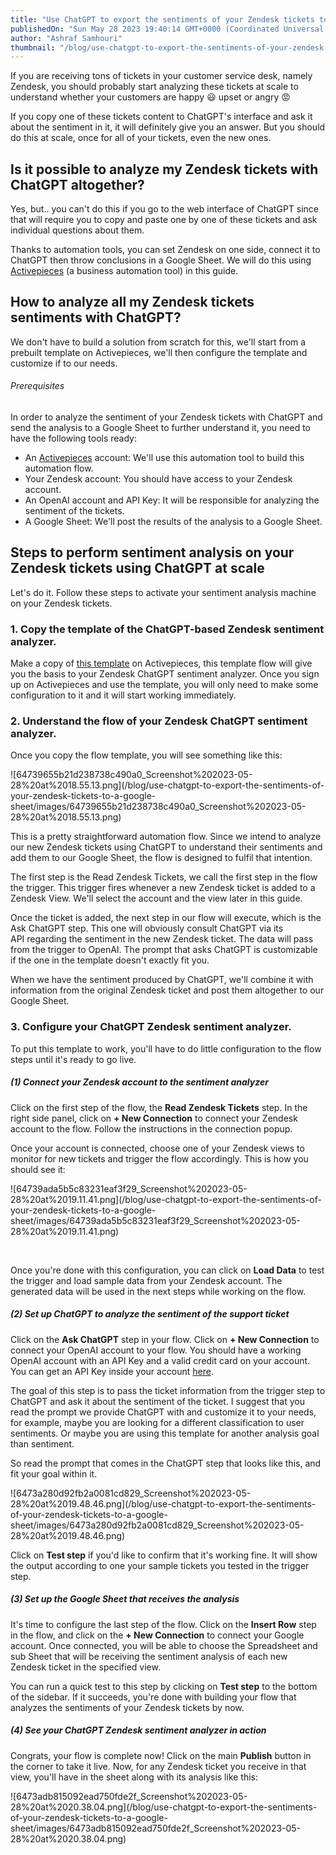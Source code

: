 ```yaml
---
title: "Use ChatGPT to export the sentiments of your Zendesk tickets to a Google Sheet"
publishedOn: "Sun May 28 2023 19:40:14 GMT+0000 (Coordinated Universal Time)"
author: "Ashraf Samhouri"
thumbnail: "/blog/use-chatgpt-to-export-the-sentiments-of-your-zendesk-tickets-to-a-google-sheet/thumbnail.png"
---
```


If you are receiving tons of tickets in your customer service desk, namely Zendesk, you should probably start analyzing these tickets at scale to understand whether your customers are happy 😃 upset or angry 😡

If you copy one of these tickets content to ChatGPT's interface and ask it about the sentiment in it, it will definitely give you an answer. But you should do this at scale, once for all of your tickets, even the new ones.

Is it possible to analyze my Zendesk tickets with ChatGPT altogether?
---------------------------------------------------------------------

Yes, but.. you can't do this if you go to the web interface of ChatGPT since that will require you to copy and paste one by one of these tickets and ask individual questions about them.

Thanks to automation tools, you can set Zendesk on one side, connect it to ChatGPT then throw conclusions in a Google Sheet. We will do this using [Activepieces](https://cloud.activepieces.com/sign-up) (a business automation tool) in this guide.

How to analyze all my Zendesk tickets sentiments with ChatGPT?
--------------------------------------------------------------

We don't have to build a solution from scratch for this, we'll start from a prebuilt template on Activepieces, we'll then configure the template and customize if to our needs.

###### Prerequisites

In order to analyze the sentiment of your Zendesk tickets with ChatGPT and send the analysis to a Google Sheet to further understand it, you need to have the following tools ready:

*   An [Activepieces](https://cloud.activepieces.com/sign-up) account: We'll use this automation tool to build this automation flow.
*   Your Zendesk account: You should have access to your Zendesk account.
*   An OpenAI account and API Key: It will be responsible for analyzing the sentiment of the tickets.
*   A Google Sheet: We'll post the results of the analysis to a Google Sheet.

Steps to perform sentiment analysis on your Zendesk tickets using ChatGPT at scale
----------------------------------------------------------------------------------

Let's do it. Follow these steps to activate your sentiment analysis machine on your Zendesk tickets.

### 1\. Copy the template of the ChatGPT-based Zendesk sentiment analyzer.

Make a copy of [this template](https://cloud.activepieces.com/templates/ai-zendesk-sentiment-analyzer) on Activepieces, this template flow will give you the basis to your Zendesk ChatGPT sentiment analyzer. Once you sign up on Activepieces and use the template, you will only need to make some configuration to it and it will start working immediately.

### 2\. Understand the flow of your Zendesk ChatGPT sentiment analyzer.

Once you copy the flow template, you will see something like this:

!\[64739655b21d238738c490a0\_Screenshot%202023-05-28%20at%2018.55.13.png\](/blog/use-chatgpt-to-export-the-sentiments-of-your-zendesk-tickets-to-a-google-sheet/images/64739655b21d238738c490a0\_Screenshot%202023-05-28%20at%2018.55.13.png)

This is a pretty straightforward automation flow. Since we intend to analyze our new Zendesk tickets using ChatGPT to understand their sentiments and add them to our Google Sheet, the flow is designed to fulfil that intention.

The first step is the Read Zendesk Tickets, we call the first step in the flow the trigger. This trigger fires whenever a new Zendesk ticket is added to a Zendesk View. We'll select the account and the view later in this guide.

Once the ticket is added, the next step in our flow will execute, which is the Ask ChatGPT step. This one will obviously consult ChatGPT via its API regarding the sentiment in the new Zendesk ticket. The data will pass from the trigger to OpenAI. The prompt that asks ChatGPT is customizable if the one in the template doesn't exactly fit you.

When we have the sentiment produced by ChatGPT, we'll combine it with information from the original Zendesk ticket and post them altogether to our Google Sheet.

### 3\. Configure your ChatGPT Zendesk sentiment analyzer.

To put this template to work, you'll have to do little configuration to the flow steps until it's ready to go live.

##### (1) Connect your Zendesk account to the sentiment analyzer

Click on the first step of the flow, the **Read Zendesk Tickets** step. In the right side panel, click on **+ New Connection** to connect your Zendesk account to the flow. Follow the instructions in the connection popup.

Once your account is connected, choose one of your Zendesk views to monitor for new tickets and trigger the flow accordingly. This is how you should see it:

!\[64739ada5b5c83231eaf3f29\_Screenshot%202023-05-28%20at%2019.11.41.png\](/blog/use-chatgpt-to-export-the-sentiments-of-your-zendesk-tickets-to-a-google-sheet/images/64739ada5b5c83231eaf3f29\_Screenshot%202023-05-28%20at%2019.11.41.png)

‍

Once you're done with this configuration, you can click on **Load Data** to test the trigger and load sample data from your Zendesk account. The generated data will be used in the next steps while working on the flow.

##### (2) Set up ChatGPT to analyze the sentiment of the support ticket

Click on the **Ask ChatGPT** step in your flow. Click on **+ New Connection** to connect your OpenAI account to your flow. You should have a working OpenAI account with an API Key and a valid credit card on your account. You can get an API Key inside your account [here](https://platform.openai.com/account/api-keys).

The goal of this step is to pass the ticket information from the trigger step to ChatGPT and ask it about the sentiment of the ticket. I suggest that you read the prompt we provide ChatGPT with and customize it to your needs, for example, maybe you are looking for a different classification to user sentiments. Or maybe you are using this template for another analysis goal than sentiment.

So read the prompt that comes in the ChatGPT step that looks like this, and fit your goal within it.

!\[6473a280d92fb2a0081cd829\_Screenshot%202023-05-28%20at%2019.48.46.png\](/blog/use-chatgpt-to-export-the-sentiments-of-your-zendesk-tickets-to-a-google-sheet/images/6473a280d92fb2a0081cd829\_Screenshot%202023-05-28%20at%2019.48.46.png)

Click on **Test step** if you'd like to confirm that it's working fine. It will show the output according to one your sample tickets you tested in the trigger step.

##### (3) Set up the Google Sheet that receives the analysis

It's time to configure the last step of the flow. Click on the **Insert Row** step in the flow, and click on the **+ New Connection** to connect your Google account. Once connected, you will be able to choose the Spreadsheet and sub Sheet that will be receiving the sentiment analysis of each new Zendesk ticket in the specified view.

You can run a quick test to this step by clicking on **Test step** to the bottom of the sidebar. If it succeeds, you're done with building your flow that analyzes the sentiments of your Zendesk tickets by now.

##### (4) See your ChatGPT Zendesk sentiment analyzer in action

Congrats, your flow is complete now! Click on the main **Publish** button in the corner to take it live. Now, for any Zendesk ticket you receive in that view, you'll have in the sheet along with its analysis like this:

!\[6473adb815092ead750fde2f\_Screenshot%202023-05-28%20at%2020.38.04.png\](/blog/use-chatgpt-to-export-the-sentiments-of-your-zendesk-tickets-to-a-google-sheet/images/6473adb815092ead750fde2f\_Screenshot%202023-05-28%20at%2020.38.04.png)

